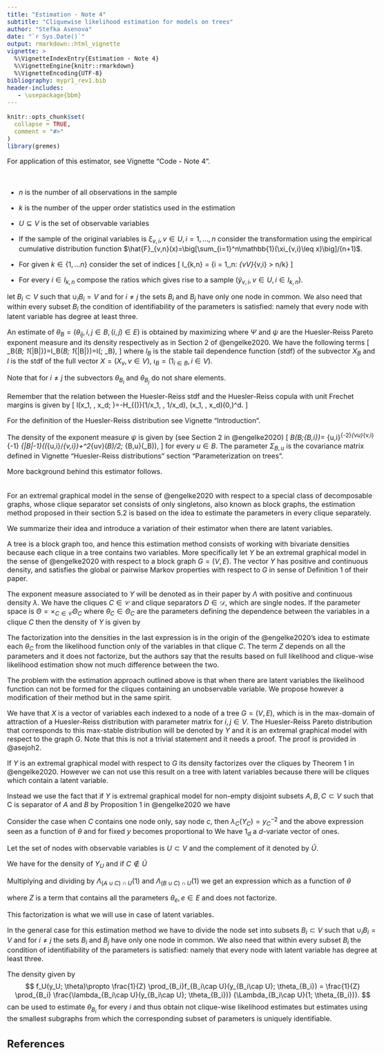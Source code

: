 ---
title: "Estimation - Note 4"
subtitle: "Cliquewise likelihood estimation for models on trees"
author: "Stefka Asenova"
date: "`r Sys.Date()`"
output: rmarkdown::html_vignette
vignette: >
  %\VignetteIndexEntry{Estimation - Note 4}
  %\VignetteEngine{knitr::rmarkdown}
  %\VignetteEncoding{UTF-8}
bibliography: mypr1_rev1.bib
header-includes:
   - \usepackage{bbm}
---


<style type="text/css">
  body{
  font-size: 12pt;
  max-width: 1000px;
  margin-left: auto;
  margin-right: auto;
}
</style>



```{r setup, include = FALSE}
knitr::opts_chunk$set(
  collapse = TRUE,
  comment = "#>"
)
library(gremes)

```


For application of this estimator, see Vignette "Code - Note 4".

<br>

- $n$ is the number of all observations in the sample

- $k$ is the number of the upper order statistics used in the estimation

- $U\subseteq V$ is the set of observable variables

- If the sample of the original variables is $\xi_{v,i}, v\in U, i=1,\ldots, n$ consider the transformation using the empirical cumulative distribution function $\hat{F}_{v,n}(x)=\big[\sum_{i=1}^n\mathbb{1}(\xi_{v,i}\leq x)\big]/(n+1)$.

\begin{equation*} 
	\hat{X}_{v,i} = \frac{1}{1-\hat{F}_{v,n}(\xi_{v,i})}, \qquad 
	v \in U, \quad i = 1, \ldots, n.
\end{equation*}

- For given $k\in \{1,\ldots n\}$ consider the set of indices 
\[
I_{k,n} = \{i = 1,\ldots,n: \max_{v\in V}\hat{X}_{v,i} > n/k\}
\]

- For every $i\in I_{k,n}$ compose the ratios
\begin{equation}
	\hat{Y}_{v,i} =
	\hat{X}_{v,i}/(n/k),
\end{equation}
which gives rise to a sample $(\hat{y}_{v,i}, v\in U, i\in I_{k,n})$.

let $B_i\subset V$ such that $\cup_i B_i=V$ and for $i\neq j$ the sets $B_i$ and $B_j$ have only one node in common. We also need that within every subset $B_i$ the condition of identifiability of the parameters is satisfied: namely that every node with latent variable has degree at least three.  

An estimate of $\theta_B=(\theta_{ij},i,j\in B, (i,j)\in E )$ is obtained by maximizing 
\begin{equation}
\prod_{i=1}^kf_B(\theta_B; \hat{y}_{B,i})
=
\prod_{i=1}^k \frac{\psi_B(\theta_B;\hat{y}_{B,i})}{\Psi_B(\theta_B;1_{|B|})},
\end{equation}
where $\Psi$ and $\psi$ are the Huesler-Reiss Pareto exponent measure and its density respectively as in Section 2 of @engelke2020. We have the following terms
\[
\Psi_B(\theta_B; 1_{|B|})=l_B(\theta_B; 1_{|B|})=l(\theta; \iota_B),
\]
where $l_B$ is the stable tail dependence function (stdf) of the subvector $X_B$ and $l$ is the stdf of the full vector $X=(X_v, v\in V)$, $\iota_B=(1_{i\in B}, i\in V)$.

Note that for $i\neq j$ the subvectors $\theta_{B_i}$ and $\theta_{B_j}$ do not share elements. 

Remember that the relation between the Huesler-Reiss stdf and the Huesler-Reiss copula with unit Frechet margins is given by
\[
l(x_1, \ldots, x_d; \theta)=-\ln H_{\Lambda(\theta)}(1/x_1, \dots, 1/x_d), 
\quad (x_1, \ldots, x_d)\in (0,\infty)^d.
\]

For the definition of the Huesler-Reiss distribution see Vignette "Introduction".

The density of the exponent measure $\psi$ is given by (see Section 2 in @engelke2020)
\[
\psi_B(\theta_B;\hat{y}_{B,i})= \hat{y}_{u,i}^{-2}\prod_{v\neq u}\hat{y}_{v,i}^{-1}
\phi_{|B|-1}\Big(\ln(\hat{y}_{u,i}/\hat{y}_{v,i})+\lambda^2_{uv}(\theta_B)/2; \Sigma_{B,u}(\theta_B)\Big), 
\]
for every $u\in B$. The parameter $\Sigma_{B,u}$ is the covariance matrix defined in Vignette "Huesler-Reiss distributions" section "Parameterization on trees".

More background behind this estimator follows.

<br>
For an extremal graphical model in the sense of @engelke2020 with respect to a special class of decomposable graphs, whose clique separator set consists of only singletons, also known as block graphs, the estimation method proposed in their section 5.2 is based on the idea to estimate the parameters in every clique separately. 

We summarize their idea and introduce a variation of their estimator when there are latent variables.

A tree is a block graph too, and hence this estimation method consists of working with bivariate densities because each clique in a tree contains two variables. More specifically let $Y$ be an extremal graphical model in the sense of @engelke2020 with respect to a block graph $G=(V,E)$. The vector $Y$ has positive and continuous density, and satisfies the global or pairwise Markov properties with respect to $G$ in sense of Definition 1 of their paper. 

The exponent measure associated to $Y$ will be denoted as in their paper by $\Lambda$ with positive and continuous density $\lambda$. We have the cliques $C\in \mathcal{C}$ and clique separators $D\in \mathcal{D}$, which are single nodes. If the parameter space is $\Theta=\times_{C\in \mathcal{C}} \Theta_C$ where $\theta_C\in \Theta_C$ are the parameters defining the dependence between the variables in a clique $C$ then the density of $Y$ is given by

\begin{align} 
	f(y;\theta_C, C\in\mathcal{C})&=
	\frac{1}{Z(\theta_C, C\in\mathcal{C})}
	\frac{1}{\prod_{D\in \mathcal{D}}y_D^{-2}}
	\prod_{C\in \mathcal{C}}\frac{\lambda_C(y_C; \theta_C)}{\Lambda_C(1_{|C|}; \theta_C)}\nonumber
	\\&\propto \frac{1}{Z(\theta_C, C\in\mathcal{C})}
	\prod_{C\in \mathcal{C}}f_C(y_C; \theta_C).
\end{align}
	
The factorization into the densities in the last expression is in the origin of the @engelke2020's idea to estimate each $\theta_C$ from the likelihood function only of the variables in that clique $C$. The term $Z$ depends on all the parameters and it does not factorize, but the authors say that the results based on full likelihood and clique-wise likelihood estimation show not much difference between the two. 
	
The problem with the estimation approach outlined above is that when there are latent variables the likelihood function can not be formed for the cliques containing an unobservable variable. We propose however a modification of their method but in the same spirit. 
	
We have that $X$ is a vector of variables each indexed to a node of a tree $G=(V,E)$, which is in the max-domain of attraction of a Huesler-Reiss distribution with parameter matrix 
\begin{equation}
\lambda_{ij}^2=(1/4)\sum_{e \in p(i,j)}\theta_{e}^2
\end{equation}
for $i,j\in V$. The Huesler-Reiss Pareto distribution that corresponds to this max-stable distribution will be denoted by $Y$ and it is an extremal graphical model with respect to the graph $G$. Note that this is not a trivial statement and it needs a proof. The proof is provided in @asejoh2.

If $Y$ is an extremal graphical model with respect to $G$ its density factorizes over the cliques by Theorem 1 in @engelke2020. However we can not use this result on a tree with latent variables because there will be cliques which contain a latent variable.

Instead we use the fact that if $Y$ is extremal graphical model for non-empty disjoint subsets $A,B,C\subset V$ such that C is separator of $A$ and $B$ by Proposition 1 in @engelke2020 we have
	\begin{equation}
	f(y)=\frac{\lambda(y)}{\Lambda(1_d)}
	=\frac{\lambda_{A\cup C}(y_{A\cup C})\lambda_{B\cup C}(y_{B\cup C})}
	{\Lambda(1_d)\lambda_C(y_C)}.
	\end{equation}
	
Consider the case when $C$ contains one node only, say node $c$, then $\lambda_C(Y_C)=y_C^{-2}$ and the above expression seen as a function of $\theta$ and for fixed $y$ becomes proportional to 
\begin{equation}
	\frac{\lambda_{A\cup C}(y_{A\cup C}; \theta)\lambda_{B\cup C}(y_{B\cup C}; \theta)}
	{\Lambda(1_d; \theta)}.
\end{equation}
We have $1_d$ a $d$-variate vector of ones.

Let the set of nodes with observable variables is $U\subset V$ and the complement of it denoted by $\bar{U}$.

We have for the density of $Y_U$ and if $C\notin \bar{U}$
\begin{align*}
	f_U(y_U)&\propto
	\int_{y_{\bar{U}}}
	\frac{\lambda_{A\cup C}(y_{A\cup C})\lambda_{B\cup C}(y_{B\cup C})}
	{\Lambda(1_d)}\mathrm{dy}_{\bar{U}}
	\\&=
	\frac{1}{\Lambda(1_d)}
	\int_{y_{(A\cup C)\cap\bar{U}}}\lambda_{A\cup C}(y_{A\cup C})\mathrm{dy}_{(A\cup C)\cap\bar{U}}
	\int_{y_{(B\cup C)\cap\bar{U}}}\lambda_{B\cup C}(y_{B\cup C})\mathrm{dy}_{(B\cup C)\cap\bar{U}}
	\\&=
	\frac{1}{\Lambda(1_d)} 
	\lambda_{(A\cup C)\cap U}(y_{(A\cup C)\cap U})
	\lambda_{(B\cup C)\cap U}(y_{(B\cup C)\cap U}).
\end{align*}


Multiplying and dividing by $\Lambda_{(A\cup C)\cap U}(1)$ and $\Lambda_{(B\cup C)\cap U}(1)$ we get an expression which as a function of $\theta$
\begin{equation}
	f_U(y_U; \theta)\propto
	\frac{1}{Z(\theta)}
	f_{(A\cup C)\cap U}(y_{(A\cup C)\cap U}; \theta_{A\cup C})
	f_{(B\cup C)\cap U}(y_{(B\cup C)\cap U}; \theta_{B\cup C}),
\end{equation}

where $Z$ is a term that contains all the parameters $\theta_e, e\in E$ and does not factorize. 

This factorization is what we will use in case of latent variables. 

In the general case for this estimation method we have to divide the node set into subsets $B_i\subset V$ such that $\cup_i B_i=V$ and for $i\neq j$ the sets $B_i$ and $B_j$ have only one node in common. We also need that within every subset $B_i$ the condition of identifiability of the parameters is satisfied: namely that every node with latent variable has degree at least three. 

The density given by
	$$
	f_U(y_U; \theta)\propto
	\frac{1}{Z}
	\prod_{B_i}f_{B_i\cap U}(y_{B_i\cap U}; \theta_{B_i})
	=
	\frac{1}{Z}
	\prod_{B_i}
	\frac{\lambda_{B_i\cap U}(y_{B_i\cap U}; \theta_{B_i})}
	{\Lambda_{B_i\cap U}(1; \theta_{B_i})}.
	$$
can be used to estimate $\theta_{B_i}$ for every $i$ and thus obtain not clique-wise likelihood estimates but estimates using the smallest subgraphs from which the corresponding subset of parameters is uniquely identifiable. 
	
	

	
	
## References
